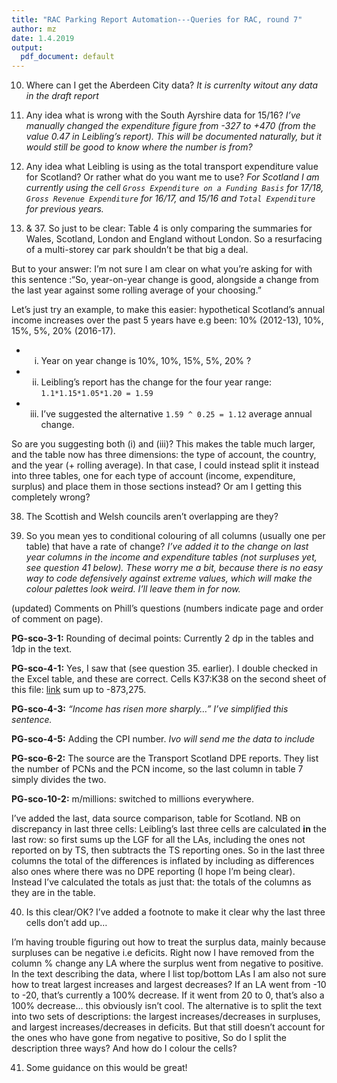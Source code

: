 ```yaml
---
title: "RAC Parking Report Automation---Queries for RAC, round 7"
author: mz
date: 1.4.2019
output:
  pdf_document: default
---
```

  

10. Where can I get the Aberdeen City data? *It is currenlty witout any data in the draft report*
  
11. Any idea what is wrong with the South Ayrshire data for 15/16? *I've manually changed the expenditure figure from -327 to +470 (from the value 0.47 in Leibling's report). This will be documented naturally, but it would still be good to know where the number is from?*

13. Any idea what Leibling is using as the total transport expenditure value for Scotland? Or rather what do you want  me to use? *For Scotland I am currently using the cell `Gross Expenditure on a Funding Basis` for 17/18, `Gross Revenue Expenditure` for 16/17, and 15/16 and `Total Expenditure` for previous years. *
  
36. & 37. So just to be clear: Table 4 is only comparing the summaries for Wales, Scotland, London and England without London. So a resurfacing of a multi-storey car park shouldn't be that big a deal. 

But to your answer: I'm not sure I am clear on what you're asking for with this sentence :"So, year-on-year change is good, alongside a change from the last year against some rolling average of your choosing."

Let's just try an example, to make this easier: hypothetical Scotland's annual income increases over the past 5 years have e.g been: 10% (2012-13), 10%, 15%, 5%, 20% (2016-17). 

* i.  Year on year change is 10%, 10%, 15%, 5%, 20% ?
* ii.  Leibling's report has the change for the four year range: `1.1*1.15*1.05*1.20 = 1.59`
* iii. I've suggested the alternative `1.59 ^ 0.25 = 1.12` average annual change. 

So are you suggesting both (i) and (iii)? This makes the table much larger, and the table now has three dimensions: the type of account, the country, and the year (+ rolling average). In that case, I could instead split it instead into three tables, one for each type of account (income, expenditure, surplus) and place them in those sections instead? Or am I getting this completely wrong?

38. The Scottish and Welsh councils aren't overlapping are they?

39. So you mean yes to conditional colouring of all columns (usually one per table) that have a rate of change? *I've added it to the change on last year columns in the income and expenditure tables (not surpluses yet, see question 41 below). These worry me a bit, because there is no easy way to code defensively against extreme values, which will make the colour palettes look weird. I'll leave them in for now.*

(updated) Comments on Phill's questions (numbers indicate page and order of comment on page). 

**PG-sco-3-1:** Rounding of decimal points: Currently 2 dp in the tables and 1dp in the text. 

**PG-sco-4-1:** Yes, I saw that (see question 35. earlier). I double checked in the Excel table, and these are correct. Cells K37:K38 on the second sheet of this file: [link](https://assets.publishing.service.gov.uk/government/uploads/system/uploads/attachment_data/file/757366/RO2_2017-18_data_by_LA.xlsx) sum up to -873,275. 

**PG-sco-4-3:** *"Income has risen more sharply..."* *I've simplified this sentence.*

**PG-sco-4-5:** Adding the CPI number. *Ivo will send me the data to include*

**PG-sco-6-2:** The source are the Transport Scotland DPE reports. They list the number of PCNs and the PCN income, so the last column in table 7 simply divides the two.
 
**PG-sco-10-2:** m/millions: switched to millions everywhere. 


I've added the last, data source comparison, table for Scotland. NB on discrepancy in last three cells: Leibling's last three cells are calculated **in** the last row: so first sums up the LGF for all the LAs, including the ones not reported on by TS, then subtracts the TS reporting ones. So in the last three columns the total of the differences is inflated by including as differences also ones where there was no DPE reporting (I hope I'm being clear). Instead I've calculated the totals as just that: the totals of the columns as they are in the table. 

40. Is this clear/OK? I've added a footnote to make it clear why the last three cells don't add up...

I'm having trouble figuring out how to treat the surplus data, mainly because surpluses can be negative i.e deficits. Right now I have removed from the column % change any LA where the surplus went from negative to positive. In the text describing the data, where I list top/bottom LAs I am also not sure how to treat largest increases and largest decreases? If an LA went from -10 to -20, that's currently a 100% decrease. If it went from 20 to 0, that's also a 100% decrease... this obviously isn't cool. The alternative is to split the text into two sets of descriptions: the largest increases/decreases in surpluses, and largest increases/decreases in deficits. But that still doesn't account for the ones who have gone from negative to positive, So do I split the description three ways? And how do I colour the cells?

41. Some guidance on this would be great!